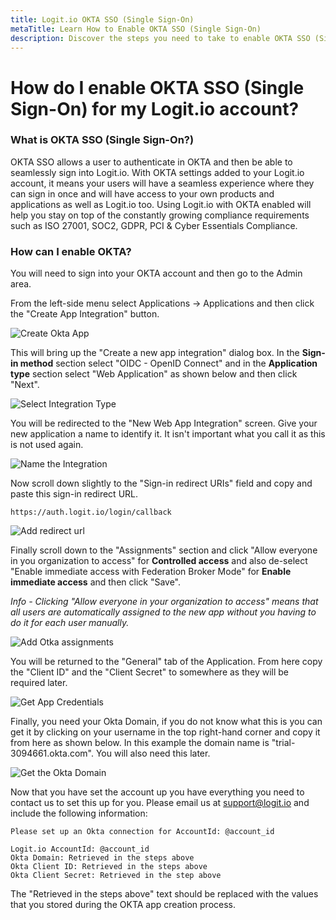 ```yaml
---
title: Logit.io OKTA SSO (Single Sign-On)
metaTitle: Learn How to Enable OKTA SSO (Single Sign-On)
description: Discover the steps you need to take to enable OKTA SSO (Single Sign-On) for your Logit.io account in this help article.
---
```


# How do I enable OKTA SSO (Single Sign-On) for my Logit.io account?

### What is OKTA SSO (Single Sign-On?)

OKTA SSO allows a user to authenticate in OKTA and then be able to seamlessly sign into Logit.io. With OKTA settings added to your Logit.io account, 
it means your users will have a seamless experience where they can sign in once and will have access to your own products and applications as well as 
Logit.io too. Using Logit.io with OKTA enabled will help you stay on top of the constantly growing compliance requirements such as ISO 27001, SOC2, 
GDPR, PCI & Cyber Essentials Compliance.

### How can I enable OKTA?

You will need to sign into your OKTA account and then go to the Admin area.

From the left-side menu select Applications -> Applications and then click the "Create App Integration" button.

![Create Okta App](@/images/sso/okta/okta-create-app.png)

This will bring up the "Create a new app integration" dialog box. In the **Sign-in method** section select "OIDC - OpenID Connect" and in the 
**Application type** section select "Web Application" as shown below and then click "Next".

![Select Integration Type](@/images/sso/okta/okta-select-integration.png)

You will be redirected to the "New Web App Integration" screen. Give your new application a name to identify it. It isn't important what you call it as 
this is not used again.

![Name the Integration](@/images/sso/okta/okta-name-integration.png)

Now scroll down slightly to the "Sign-in redirect URIs" field and copy and paste this sign-in redirect URL.

```text copy
https://auth.logit.io/login/callback
```

![Add redirect url](@/images/sso/okta/okta-add-redirect.png)

Finally scroll down to the "Assignments" section and click "Allow everyone in you organization to access" for **Controlled access** and also de-select 
"Enable immediate access with Federation Broker Mode" for **Enable immediate access** and then click "Save".

_Info - Clicking "Allow everyone in your organization to access" means that all users are automatically assigned to the new app without you having to do 
it for each user manually._

![Add Otka assignments](@/images/sso/okta/okta-assignments.png)

You will be returned to the "General" tab of the Application. From here copy the "Client ID" and the  "Client Secret" to somewhere as they will be 
required later.

![Get App Credentials](@/images/sso/okta/okta-credentials.png)

Finally, you need your Okta Domain, if you do not know what this is you can get it by clicking on your username in the top right-hand 
corner and copy it from here as shown below. In this example the domain name is "trial-3094661.okta.com". You will also need this later.

![Get the Okta Domain](@/images/sso/okta/okta-domain.png)

Now that you have set the account up you have everything you need to contact us to set this up for you. Please email us at [support@logit.io](mailto:support@logit.io)
and include the following information:

```text copy filename="subject" /@account_id/
Please set up an Okta connection for AccountId: @account_id
```

```text copy filename="body" /@account_id/
Logit.io AccountId: @account_id
Okta Domain: Retrieved in the steps above
Okta Client ID: Retrieved in the steps above
Okta Client Secret: Retrieved in the step above
```

The "Retrieved in the steps above" text should be replaced with the values that you stored during the OKTA app creation process.
